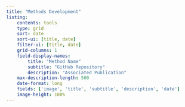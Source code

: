 ```yaml
---
title: "Methods Development"
listing:
    contents: tools
    type: grid
    sort: date
    sort-ui: [title, date]
    filter-ui: [title, date]
    grid-columns: 1
    field-display-names:
        title: "Method Name"
        subtitle: "GitHub Repository"
        description: "Associated Publication"
    max-description-length: 500
    date-format: long
    fields: ['image', 'title', 'subtitle', 'description', 'date']
    image-height: 100%
---
```


